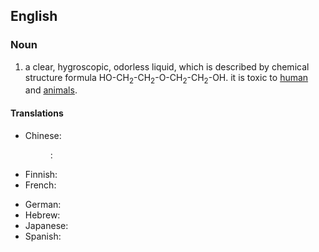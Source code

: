 ==English==
{{wikipedia}}

===Noun===
{{en-noun|-}}

# {{context|organic compound|lang=en}} a clear, hygroscopic, odorless liquid, which is described by chemical structure formula HO-CH<sub>2</sub>-CH<sub>2</sub>-O-CH<sub>2</sub>-CH<sub>2</sub>-OH. it is toxic to [[human]] and [[animal]]s.

====Translations====
{{trans-top|organic compound}}
* Chinese:
*: {{ttbc|cmn}}: {{t|cmn|二甘醇|sc=Hani}}
* Finnish: {{t-|fi|dietyleeniglykoli}}
* French: {{t|fr|diéthylène glycol}}
{{trans-mid}}
* German: {{t|de|Diethylenglykol}}
* Hebrew: {{t-|he|די אתילן גליקול|tr=di etilan glikol}}
* Japanese: {{t|ja|ジエチレングリコール|sc=Jpan}}
* Spanish: {{t-|es|dietilenglicol}}
{{trans-bottom}}